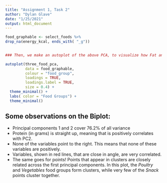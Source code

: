 ```yaml
---
title: "Assignment 1, Task 2"
author: "Dylan Glave"
date: "1/25/2021"
output: html_document
---
```


```r

food_graphable <- select_foods %>% 
drop_na(energy_kcal, ends_with( "_g"))
  

### Then, we make an autoplot of the above PCA, to visualize how Fat and micro nutrients relate to one another. 

autoplot(three_food_pca, 
         data = food_graphable,
         colour = "food_group",
         loadings = TRUE,
         loadings.label = TRUE,
         size = 0.4) +
  theme_minimal() +
  labs( color = "Food Groups") +
  theme_minimal()
```

## Some observations on the Biplot:
 - Principal components 1 and 2 cover 76.2% of all variance
- Protein (in grams) is straight up, meaning that is positively correlates with PC2.
 - None of the variables point to the right. This means that none of these variables are positively. 
 - Variables, shown in red lines, that are close in angle, are very correlated.
 - The same goes for points! Points that appear in clusters are closely related across the first principal components. In this plot, the *Poultry* and *Vegetables* food groups form clusters, while very few of the *Snack* points cluster together.

